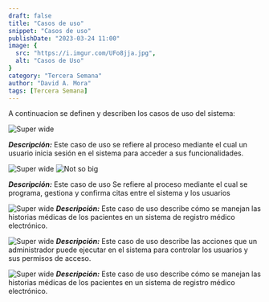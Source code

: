 ```yaml
---
draft: false
title: "Casos de uso"
snippet: "Casos de uso"
publishDate: "2023-03-24 11:00"
image: {
  src: "https://i.imgur.com/UFo8jja.jpg",
  alt: "Casos de Uso"
}
category: "Tercera Semana"
author: "David A. Mora"
tags: [Tercera Semana]
---
```



A continuacion se definen y describen los casos de uso del sistema:

![Super wide](https://i.imgur.com/eo9wjsS.png)

**_Descripción:_** Este caso de uso se refiere al proceso mediante el cual un usuario inicia sesión en el sistema para acceder a sus funcionalidades.

![Super wide](https://i.imgur.com/FNV8FEx.png)
![Not so big](https://i.imgur.com/5W7Xf2r.png)

**_Descripción:_** Este caso de uso Se refiere al proceso mediante el cual se programa, gestiona y confirma citas entre el sistema y los usuarios

![Super wide](https://i.imgur.com/lV0cWin.png)
**_Descripción:_** Este caso de uso describe cómo se manejan las historias médicas de los pacientes en un sistema de registro médico electrónico.

![Super wide](https://i.imgur.com/hO38nj1.png)
**_Descripción:_** Este caso de uso describe las acciones que un administrador puede ejecutar en el sistema para controlar los usuarios y sus permisos de acceso.

![Super wide](https://i.imgur.com/dGvf79k.png)
**_Descripción:_** Este caso de uso describe cómo se manejan las historias médicas de los pacientes en un sistema de registro médico electrónico.